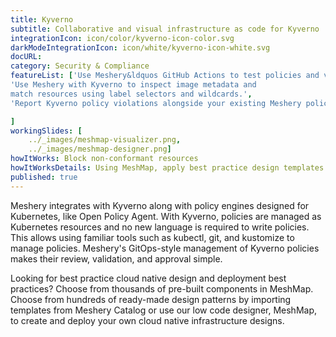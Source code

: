 ```yaml
---
title: Kyverno  
subtitle: Collaborative and visual infrastructure as code for Kyverno
integrationIcon: icon/color/kyverno-icon-color.svg
darkModeIntegrationIcon: icon/white/kyverno-icon-white.svg
docURL: 
category: Security & Compliance
featureList: ['Use Meshery&ldquos GitHub Actions to test policies and validate resources without need for the Kyverno CLI.',
'Use Meshery with Kyverno to inspect image metadata and 
match resources using label selectors and wildcards.',
'Report Kyverno policy violations alongside your existing Meshery policy reports.'

]
workingSlides: [
    ../_images/meshmap-visualizer.png,
    ../_images/meshmap-designer.png]
howItWorks: Block non-conformant resources
howItWorksDetails: Using MeshMap, apply best practice design templates for admission control over non-conformant resources.
published: true
---
```

<p>
    Meshery integrates with Kyverno along with policy engines designed for Kubernetes, like Open Policy Agent. With Kyverno, policies are managed as Kubernetes resources and no new language is required to write policies. This allows using familiar tools such as kubectl, git, and kustomize to manage policies. Meshery's GitOps-style management of Kyverno policies makes their review, validation, and approval simple. 
</p>
<p>
    Looking for best practice cloud native design and deployment best practices? Choose from thousands of pre-built components in MeshMap. Choose from hundreds of ready-made design patterns by importing templates from Meshery Catalog or use our low code designer, MeshMap, to create and deploy your own cloud native infrastructure designs.
</p>